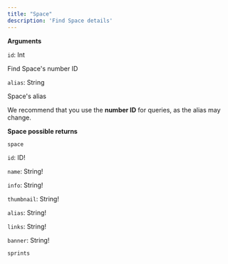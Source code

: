 ```yaml
---
title: "Space"
description: 'Find Space details'
---
```


**Arguments**

`id`: Int

Find Space's number ID

`alias`: String

Space's alias

<Tip>We recommend that you use the **number ID** for queries, as the alias may change.</Tip>

**Space possible returns**

`space`

<Accordion title="Show fields">

`id`: ID!

`name`: String!

`info`: String!

`thumbnail`: String!

`alias`: String!

`links`: String!

`banner`: String!

 `sprints`

</Accordion>

